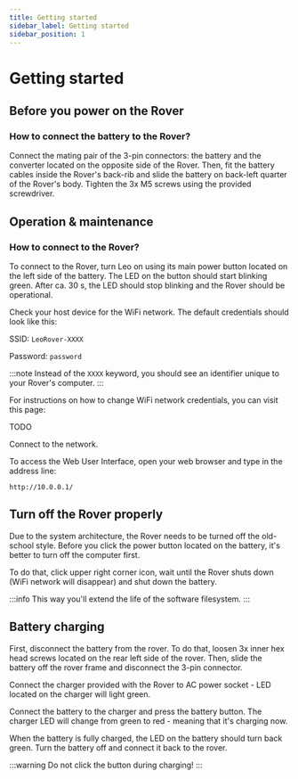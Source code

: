 ```yaml
---
title: Getting started
sidebar_label: Getting started
sidebar_position: 1
---
```



# Getting started

## Before you power on the Rover

### How to connect the battery to the Rover?

Connect the mating pair of the 3-pin connectors: the battery and the converter located on the opposite side of the Rover. Then, fit the battery cables inside the Rover's back-rib and slide the battery on back-left quarter of the Rover's body. Tighten the 3x M5 screws using the provided screwdriver.

<center>
  <ImageZoom
    loading="eager"
    src="/img/docs_images/leo-rover/getting-started/leo-battery-allen.webp"
    alt="Leo Battery allen"
  />
</center>

## Operation & maintenance

### How to connect to the Rover?

To connect to the Rover, turn Leo on using its main power button located on the left side of the battery. The LED on the button should start blinking green. After ca. 30 s, the LED should stop blinking and the Rover should be operational.

Check your host device for the WiFi network. The default credentials should look like this:

SSID: `LeoRover-XXXX`

Password: `password`

:::note
Instead of the `XXXX` keyword, you should see an identifier unique to your Rover's computer.
:::

For instructions on how to change WiFi network credentials, you can visit this page:

TODO

Connect to the network.

To access the Web User Interface, open your web browser and type in the address line:

```
http://10.0.0.1/
```

<center>
  <ImageZoom
    src="/img/docs_images/leo-rover/getting-started/leo-ui.webp"
    alt="Leo UI"
  />
</center>

## Turn off the Rover properly

Due to the system architecture, the Rover needs to be turned off the old-school style. Before you click the power button located on the battery, it's better to turn off the computer first.

To do that, click upper right corner icon, wait until the Rover shuts down (WiFi network will disappear) and shut down the battery.

:::info
This way you'll extend the life of the software filesystem.
:::

## Battery charging

First, disconnect the battery from the rover. To do that, loosen 3x inner hex head screws located on the rear left side of the rover. Then, slide the battery off the rover frame and disconnect the 3-pin connector.

Connect the charger provided with the Rover to AC power socket - LED located on the charger will light green.

Connect the battery to the charger and press the battery button. The charger LED will change from green to red - meaning that it's charging now.

When the battery is fully charged, the LED on the battery should turn back green. Turn the battery off and connect it back to the rover.

:::warning
Do not click the button during charging!
:::
